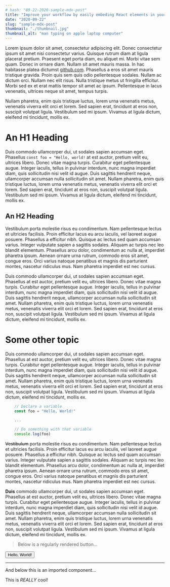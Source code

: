 ```yaml
---
# hash: "09-22-2020-sample-mdx-post"
title: "Improve your workflow by easily embeding React elements in your post"
date: "2020-09-22"
slug: "sample-mdx-post"
thumbnail: "./thumbnail.jpg"
thumbnail_alt: "man typing on apple laptop computer"
---
```



Lorem ipsum dolor sit amet, consectetur adipiscing elit. Donec consectetur ipsum sit amet nisi consectetur varius. Quisque rutrum diam at ligula placerat pretium. Praesent eget porta diam, eu aliquet mi. Morbi vitae sem quam. Donec in ornare diam. Nullam sit amet mauris massa. In hac habitasse platea dictumst [github.com](https://github.com/). Phasellus a eros sit amet mauris tristique gravida. Proin quis sem quis odio pellentesque sodales. Nullam ac dictum orci. Nullam nec elit risus. Nulla tristique metus ut fringilla efficitur. Morbi sed ex et erat mattis tempor sit amet ac ipsum. Pellentesque in lacus venenatis, ultrices neque sit amet, tempus turpis.

Nullam pharetra, enim quis tristique luctus, lorem urna venenatis metus, venenatis viverra elit orci et lorem. Sed sapien erat, tincidunt at eros non, suscipit volutpat ligula. Vestibulum sed mi ipsum. Vivamus at ligula dictum, eleifend mi tincidunt, mollis ex.

# An H1 Heading

Duis commodo ullamcorper dui, ut sodales sapien accumsan eget. Phasellus `const foo = "Hello, world!` at est auctor, pretium velit eu, ultrices libero. Donec vitae magna turpis. Curabitur eget pellentesque augue. Integer iaculis, tellus in pulvinar interdum, nunc magna imperdiet diam, quis sollicitudin nisi velit id augue. Duis sagittis hendrerit neque, ullamcorper accumsan nulla sollicitudin sit amet. Nullam pharetra, enim quis tristique luctus, lorem urna venenatis metus, venenatis viverra elit orci et lorem. Sed sapien erat, tincidunt at eros non, suscipit volutpat ligula. Vestibulum sed mi ipsum. Vivamus at ligula dictum, eleifend mi tincidunt, mollis ex.

## An H2 Heading

Vestibulum porta molestie risus eu condimentum. Nam pellentesque lectus et ultricies facilisis. Proin efficitur lacus eu arcu iaculis, vel laoreet augue posuere. Phasellus a efficitur nibh. Quisque ac lectus sed quam accumsan varius. Integer vulputate sapien a sagittis sodales. Aliquam ac turpis nec leo blandit elementum. Phasellus arcu dolor, condimentum ac nulla at, imperdiet pharetra ipsum. Aenean ornare urna rutrum, commodo eros sit amet, congue eros. Orci varius natoque penatibus et magnis dis parturient montes, nascetur ridiculus mus. Nam pharetra imperdiet est nec cursus.

Duis commodo ullamcorper dui, ut sodales sapien accumsan eget. Phasellus at est auctor, pretium velit eu, ultrices libero. Donec vitae magna turpis. Curabitur eget pellentesque augue. Integer iaculis, tellus in pulvinar interdum, nunc magna imperdiet diam, quis sollicitudin nisi velit id augue. Duis sagittis hendrerit neque, ullamcorper accumsan nulla sollicitudin sit amet. Nullam pharetra, enim quis tristique luctus, lorem urna venenatis metus, venenatis viverra elit orci et lorem. Sed sapien erat, tincidunt at eros non, suscipit volutpat ligula. Vestibulum sed mi ipsum. Vivamus at ligula dictum, eleifend mi tincidunt, mollis ex.

# Some other topic

Duis commodo ullamcorper dui, ut sodales sapien accumsan eget. Phasellus at est auctor, pretium velit eu, ultrices libero. Donec vitae magna turpis. Curabitur eget pellentesque augue. Integer iaculis, tellus in pulvinar interdum, nunc magna imperdiet diam, quis sollicitudin nisi velit id augue. Duis sagittis hendrerit neque, ullamcorper accumsan nulla sollicitudin sit amet. Nullam pharetra, enim quis tristique luctus, lorem urna venenatis metus, venenatis viverra elit orci et lorem. Sed sapien erat, tincidunt at eros non, suscipit volutpat ligula. Vestibulum sed mi ipsum. Vivamus at ligula dictum, eleifend mi tincidunt, mollis ex.

```js
    // Declare a variable
    const foo = "Hello, World!"

    ...

    // Do something with that variable
    console.log(foo)
```

~~Vestibulum~~ porta molestie risus eu condimentum. Nam pellentesque lectus et ultricies facilisis. Proin efficitur lacus eu arcu iaculis, vel laoreet augue posuere. Phasellus a efficitur nibh. Quisque ac lectus sed quam accumsan varius. Integer vulputate sapien a sagittis sodales. Aliquam ac turpis nec leo blandit elementum. Phasellus arcu dolor, condimentum ac nulla at, imperdiet pharetra ipsum. Aenean ornare urna rutrum, commodo eros sit amet, congue eros. Orci varius natoque penatibus et magnis dis parturient montes, nascetur ridiculus mus. Nam pharetra imperdiet est nec cursus.

**Duis** commodo ullamcorper dui, ut sodales sapien accumsan eget. Phasellus at est auctor, pretium velit eu, ultrices libero. Donec vitae magna turpis. Curabitur eget pellentesque augue. Integer iaculis, tellus in pulvinar interdum, nunc magna imperdiet diam, quis sollicitudin nisi velit id augue. Duis sagittis hendrerit neque, ullamcorper accumsan nulla sollicitudin sit amet. Nullam pharetra, enim quis tristique luctus, lorem urna venenatis metus, venenatis viverra elit orci et lorem. Sed sapien erat, tincidunt at eros non, suscipit volutpat ligula. Vestibulum sed mi ipsum. Vivamus at ligula dictum, eleifend mi tincidunt, mollis ex.

> Below is a regularly rendered button...

<button>Hello, World!</button>

---

And below this is an imported component...

<DarkModeToggle />

This is _REALLY_ cool!
